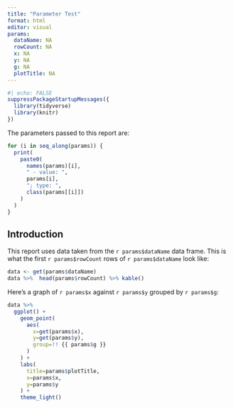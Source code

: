 ```yaml
---
title: "Parameter Test"
format: html
editor: visual
params:
  dataName: NA
  rowCount: NA
  x: NA
  y: NA
  g: NA
  plotTitle: NA
---
```


```r
#| echo: FALSE
suppressPackageStartupMessages({
  library(tidyverse)
  library(knitr)
})
```

The parameters passed to this report are:

```r
for (i in seq_along(params)) {
  print(
    paste0(
      names(params)[i],
      " - value: ",
      params[i],
      "; type: ",
      class(params[[i]])
    )
  )
}
```

## Introduction

This report uses data taken from the `r params$dataName` data frame. This is what the first `r params$rowCount` rows of `r params$dataName` look like:

```r
data <- get(params$dataName)
data %>%  head(params$rowCount) %>% kable()
```

Here's a graph of `r params$x` against `r params$y` grouped by `r params$g`:

```r
data %>%
  ggplot() +
    geom_point(
      aes(
        x=get(params$x),
        y=get(params$y),
        group=!! {{ params$g }}
      )
    ) +
    labs(
      title=params$plotTitle,
      x=params$x,
      y=params$y
    ) +
    theme_light()
```
